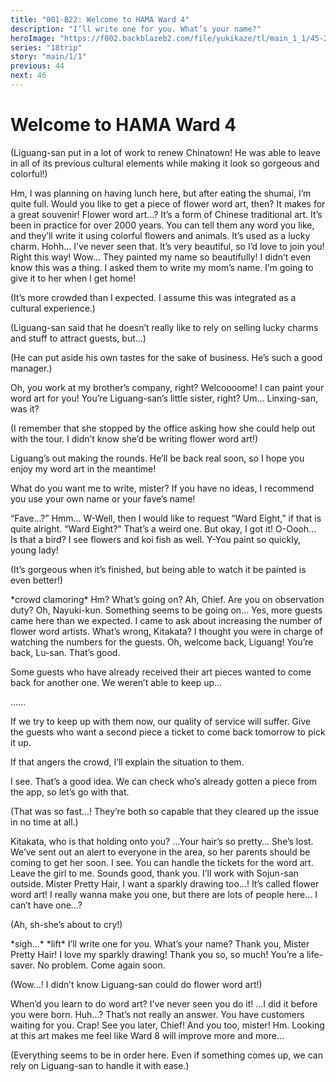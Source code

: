 ```yaml
---
title: "001-B22: Welcome to HAMA Ward 4"
description: "I’ll write one for you. What’s your name?"
heroImage: "https://f002.backblazeb2.com/file/yukikaze/tl/main_1_1/45-2.jpg"
series: "18trip"
story: "main/1/1"
previous: 44
next: 46
---
```



# Welcome to HAMA Ward 4

<Divider loc="Chinatown" />

<StoryImg src="https://f002.backblazeb2.com/file/yukikaze/tl/main_1_1/45-1.jpg" alt="1" />

<Bubble mc>
<p class="t">(Liguang-san put in a lot of work to renew Chinatown! He was able to leave in all of its previous cultural elements while making it look so gorgeous and colorful!)</p>
</Bubble>

<Bubble character="Hassaku">
Hm, I was planning on having lunch here, but after eating the shumai, I’m quite full.
</Bubble>

<Bubble mc>
Would you like to get a piece of flower word art, then? It makes for a great souvenir!
</Bubble>

<Bubble character="Hassaku">
Flower word art…?
</Bubble>

<Bubble mc>
It’s a form of Chinese traditional art. It’s been in practice for over 2000 years. You can tell them any word you like, and they’ll write it using colorful flowers and animals. It’s used as a lucky charm.
</Bubble>

<Bubble character="Hassaku">
Hohh… I’ve never seen that.
</Bubble>

<Bubble mc>
It’s very beautiful, so I’d love to join you! Right this way!
</Bubble>

<Divider timeskip />

<Bubble character="Tourist A">
Wow… They painted my name so beautifully! I didn’t even know this was a thing.
</Bubble>

<Bubble character="Tourist B">
I asked them to write my mom’s name. I’m going to give it to her when I get home!
</Bubble>

<Bubble character="Hassaku">
<p class="t">(It’s more crowded than I expected. I assume this was integrated as a cultural experience.)</p>
</Bubble>

<Bubble mc>
<p class="t">(Liguang-san said that he doesn’t really like to rely on selling lucky charms and stuff to attract guests, but…)</p>

<p class="t">(He can put aside his own tastes for the sake of business. He’s such a good manager.)</p>
</Bubble>

<Bubble character="Linxing">
Oh, you work at my brother’s company, right? Welcoooome! I can paint your word art for you!
</Bubble>

<Bubble mc>
You’re Liguang-san’s little sister, right? Um… Linxing-san, was it?

<p class="t">(I remember that she stopped by the office asking how she could help out with the tour. I didn’t know she’d be writing flower word art!)</p>
</Bubble>

<Bubble character="Linxing">
Liguang’s out making the rounds. He’ll be back real soon, so I hope you enjoy my word art in the meantime!

What do you want me to write, mister? If you have no ideas, I recommend you use your own name or your fave’s name!
</Bubble>

<Bubble character="Hassaku">
“Fave…?” Hmm… W-Well, then I would like to request “Ward Eight,” if that is quite alright.
</Bubble>

<Bubble character="Lixing">
“Ward Eight?” That’s a weird one. But okay, I got it!
</Bubble>

<Bubble character="Hassaku">
O-Oooh… Is that a bird? I see flowers and koi fish as well. Y-You paint so quickly, young lady!
</Bubble>

<Bubble mc>
<p class="t">(It’s gorgeous when it’s finished, but being able to watch it be painted is even better!)</p>
</Bubble>

<Narration>
&ast;crowd clamoring&ast;
</Narration>

<Bubble mc>
Hm? What’s going on?
</Bubble>

<Bubble character="Nayuki">
Ah, Chief. Are you on observation duty?
</Bubble>

<Bubble mc>
Oh, Nayuki-kun. Something seems to be going on…
</Bubble>

<Bubble character="Nayuki">
Yes, more guests came here than we expected. I came to ask about increasing the number of flower word artists.
</Bubble>

<StoryImg src="https://f002.backblazeb2.com/file/yukikaze/tl/main_1_1/45-2.jpg" alt="2" />

<Bubble character="Liguang">
What’s wrong, Kitakata? I thought you were in charge of watching the numbers for the guests.
</Bubble>

<Bubble character="Linxing">
Oh, welcome back, Liguang!
</Bubble>

<Bubble character="Nayuki">
You’re back, Lu-san. That’s good.

Some guests who have already received their art pieces wanted to come back for another one. We weren’t able to keep up…
</Bubble>

<Bubble character="Liguang">
……

If we try to keep up with them now, our quality of service will suffer. Give the guests who want a second piece a ticket to come back tomorrow to pick it up.

If that angers the crowd, I’ll explain the situation to them.
</Bubble>

<Bubble character="Nayuki">
I see. That’s a good idea. We can check who’s already gotten a piece from the app, so let’s go with that.
</Bubble>

<Bubble mc>
<p class="t">(That was so fast…! They’re both so capable that they cleared up the issue in no time at all.)</p>
</Bubble>

<Bubble character="Liguang">
Kitakata, who is that holding onto you?
</Bubble>

<Bubble character="Lost Girl">
…Your hair’s so pretty…
</Bubble>

<Bubble character="Nayuki">
She’s lost. We’ve sent out an alert to everyone in the area, so her parents should be coming to get her soon.
</Bubble>

<Bubble character="Liguang">
I see. You can handle the tickets for the word art. Leave the girl to me.
</Bubble>

<Bubble character="Nayuki">
Sounds good, thank you. I’ll work with Sojun-san outside.
</Bubble>

<Bubble character="Lost Girl">
Mister Pretty Hair, I want a sparkly drawing too…!
</Bubble>

<Bubble character="Linxing">
It’s called flower word art! I really wanna make you one, but there are lots of people here…
</Bubble>

<Bubble character="Lost Girl">
I can’t have one…?
</Bubble>

<Bubble mc>
<p class="t">(Ah, sh-she’s about to cry!)</p>
</Bubble>

<Bubble character="Liguang">
&ast;sigh…&ast;
</Bubble>

<StoryImg src="https://f002.backblazeb2.com/file/yukikaze/tl/main_1_1/45-3.jpg" alt="3" />

<Bubble character="Liguang">
&ast;lift&ast; I’ll write one for you. What’s your name?
</Bubble>

<Divider timeskip />

<Bubble character="Lost Girl">
Thank you, Mister Pretty Hair! I love my sparkly drawing!
</Bubble>

<Bubble character="Lost Girl’s Parent">
Thank you so, so much! You’re a life-saver.
</Bubble>

<Bubble character="Liguang">
No problem. Come again soon.
</Bubble>

<Bubble mc>
<p class="t">(Wow…! I didn’t know Liguang-san could do flower word art!)</p>
</Bubble>

<Bubble character="Linxing">
When’d you learn to do word art? I’ve never seen you do it!
</Bubble>

<Bubble character="Liguang">
…I did it before you were born.
</Bubble>

<Bubble character="Linxing">
Huh…? That’s not really an answer.
</Bubble>

<Bubble character="Liguang">
You have customers waiting for you.
</Bubble>

<Bubble character="Linxing">
Crap! See you later, Chief! And you too, mister!
</Bubble>

<Bubble character="Hassaku">
Hm. Looking at this art makes me feel like Ward 8 will improve more and more…
</Bubble>

<Bubble mc>
<p class="t">(Everything seems to be in order here. Even if something comes up, we can rely on Liguang-san to handle it with ease.)</p>
</Bubble>
